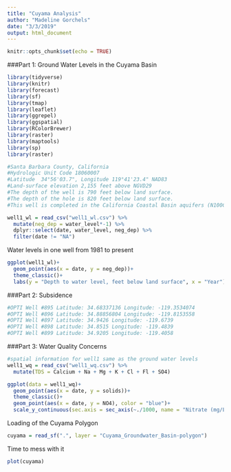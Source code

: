 ```yaml
---
title: "Cuyama Analysis"
author: "Madeline Gorchels"
date: "3/3/2019"
output: html_document
---
```


```r
knitr::opts_chunk$set(echo = TRUE)
```

###Part 1: Ground Water Levels in the Cuyama Basin

```r
library(tidyverse)
library(knitr)
library(forecast)
library(sf)
library(tmap)
library(leaflet)
library(ggrepel)
library(ggspatial)
library(RColorBrewer)
library(raster)
library(maptools)
library(sp)
library(raster)
```


```r
#Santa Barbara County, California
#Hydrologic Unit Code 18060007
#Latitude  34°56'03.7", Longitude 119°41'23.4" NAD83
#Land-surface elevation 2,155 feet above NGVD29
#The depth of the well is 790 feet below land surface.
#The depth of the hole is 820 feet below land surface.
#This well is completed in the California Coastal Basin aquifers (N100CACSTL) national aquifer.

well1_wl = read_csv("well1_wl.csv") %>% 
  mutate(neg_dep = water_level*-1) %>% 
  dplyr::select(date, water_level, neg_dep) %>% 
  filter(date != "NA")
```

Water levels in one well from 1981 to present 
```r
ggplot(well1_wl)+
  geom_point(aes(x = date, y = neg_dep))+
  theme_classic()+
  labs(y = "Depth to water level, feet below land surface", x = "Year")
```

###Part 2: Subsidence 
```r
#OPTI Well #895 Latitude: 34.68337136 Longitude: -119.3534074
#OPTI Well #896 Latitude: 34.88856804 Longitude: -119.8153558
#OPTI Well #897 Latitude: 34.9426 Longitude: -119.6739
#OPTI Well #898 Latitude: 34.8515 Longitude: -119.4839
#OPTI Well #899 Latitude: 34.9205 Longitude: -119.4058
```



###Part 3: Water Quality Concerns

```r
#spatial information for well1 same as the ground water levels
well1_wq = read_csv("well1_wq.csv") %>% 
  mutate(TDS = Calcium + Na + Mg + K + Cl + Fl + SO4)
```

```r
ggplot(data = well1_wq)+ 
  geom_point(aes(x = date, y = solids))+
  theme_classic()+
  geom_point(aes(x = date, y = NO4), color = "blue")+
  scale_y_continuous(sec.axis = sec_axis(~./1000, name = "Nitrate (mg/L)"))
```
Loading of the Cuyama Polygon
```r
cuyama = read_sf(".", layer = "Cuyama_Groundwater_Basin-polygon")
```

Time to mess with it 
```r
plot(cuyama)
```

